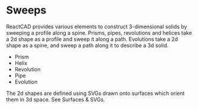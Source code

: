 
<Meta title="Reference/Sweeps/Introduction" />

# Sweeps

ReactCAD provides various elements to construct 3-dimensional solids by sweeping a profile along a spine. Prisms, pipes, revolutions and helices take a 2d shape as a profile and sweep it along a path. Evolutions take a 2d shape as a spine, and sweep a path along it to describe a 3d solid.

- <Link to="reference-sweeps--prism">Prism</Link>
- <Link to="reference-sweeps--helix">Helix</Link>
- <Link to="reference-sweeps--revolution">Revolution</Link>
- <Link to="reference-sweeps--pipe">Pipe</Link>
- <Link to="reference-sweeps--evolution">Evolution</Link>

The 2d shapes are defined using SVGs drawn onto surfaces which orient them in 3d space. See <Link to="reference-surfaces-svgs--introduction">Surfaces & SVGs</Link>.
